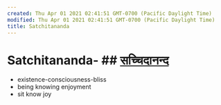 ```yaml
---
created: Thu Apr 01 2021 02:41:51 GMT-0700 (Pacific Daylight Time)
modified: Thu Apr 01 2021 02:41:51 GMT-0700 (Pacific Daylight Time)
title: Satchitananda
---
```

# Satchitananda- ## [सच्चिदानन्द](https://atmanaut.me/#)
- existence-consciousness-bliss
- being knowing enjoyment
- sit know joy
